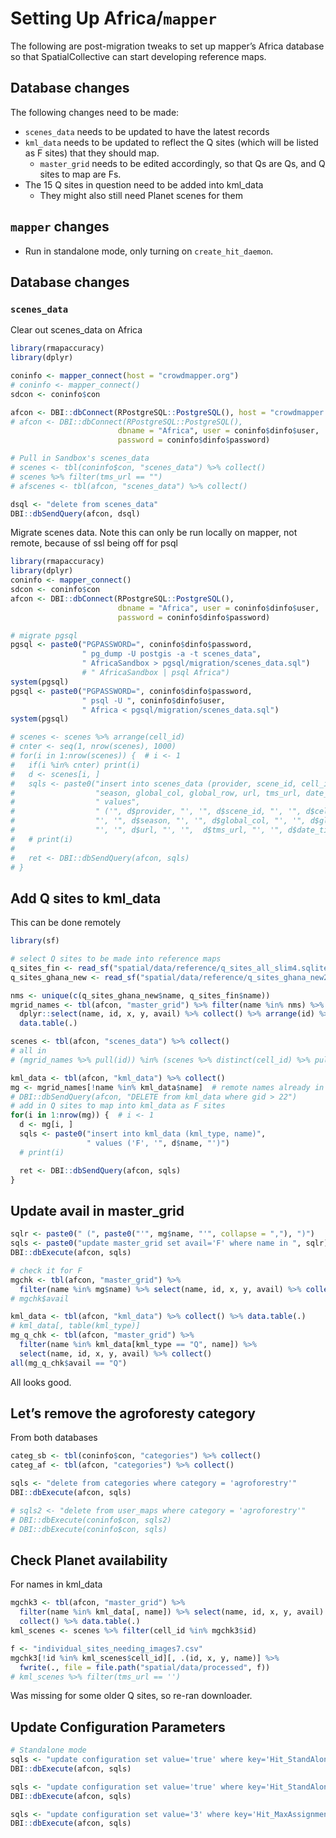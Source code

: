 # Setting Up Africa/`mapper` 

The following are post-migration tweaks to set up mapper's Africa database so that SpatialCollective can start developing reference maps.  


## Database changes
The following changes need to be made: 

- `scenes_data` needs to be updated to have the latest records
- `kml_data` needs to be updated to reflect the Q sites (which will be listed as F sites) that they should map. 
    - `master_grid` needs to be edited accordingly, so that Qs are Qs, and Q sites to map are Fs. 
- The 15 Q sites in question need to be added into kml_data
    - They might also still need Planet scenes for them

## `mapper` changes

- Run in standalone mode, only turning on `create_hit_daemon`. 

## Database changes
### `scenes_data`

Clear out scenes_data on Africa
```r
library(rmapaccuracy)
library(dplyr)

coninfo <- mapper_connect(host = "crowdmapper.org")
# coninfo <- mapper_connect()
sdcon <- coninfo$con

afcon <- DBI::dbConnect(RPostgreSQL::PostgreSQL(), host = "crowdmapper.org",
# afcon <- DBI::dbConnect(RPostgreSQL::PostgreSQL(),
                        dbname = "Africa", user = coninfo$dinfo$user, 
                        password = coninfo$dinfo$password)

# Pull in Sandbox's scenes_data
# scenes <- tbl(coninfo$con, "scenes_data") %>% collect()
# scenes %>% filter(tms_url == "")
# afscenes <- tbl(afcon, "scenes_data") %>% collect()

dsql <- "delete from scenes_data"
DBI::dbSendQuery(afcon, dsql)
```

Migrate scenes data. Note this can only be run locally on mapper, not remote, because of ssl being off for psql
```r
library(rmapaccuracy)
library(dplyr)
coninfo <- mapper_connect()
sdcon <- coninfo$con
afcon <- DBI::dbConnect(RPostgreSQL::PostgreSQL(),
                        dbname = "Africa", user = coninfo$dinfo$user, 
                        password = coninfo$dinfo$password)

# migrate pgsql 
pgsql <- paste0("PGPASSWORD=", coninfo$dinfo$password, 
                " pg_dump -U postgis -a -t scenes_data", 
                " AfricaSandbox > pgsql/migration/scenes_data.sql")
                # " AfricaSandbox | psql Africa")
system(pgsql)
pgsql <- paste0("PGPASSWORD=", coninfo$dinfo$password,
                " psql -U ", coninfo$dinfo$user,
                " Africa < pgsql/migration/scenes_data.sql")
system(pgsql)

# scenes <- scenes %>% arrange(cell_id)
# cnter <- seq(1, nrow(scenes), 1000)
# for(i in 1:nrow(scenes)) {  # i <- 1
#   if(i %in% cnter) print(i)
#   d <- scenes[i, ]
#   sqls <- paste0("insert into scenes_data (provider, scene_id, cell_id,",
#                  "season, global_col, global_row, url, tms_url, date_time)",
#                  " values", 
#                  " ('", d$provider, "', '", d$scene_id, "', '", d$cell_id, 
#                  "', '", d$season, "', '", d$global_col, "', '", d$global_row, 
#                  "', '", d$url, "', '",  d$tms_url, "', '", d$date_time, "')")
#   # print(i)
#   
#   ret <- DBI::dbSendQuery(afcon, sqls)
# }

```

## Add Q sites to kml_data

This can be done remotely
```r
library(sf)

# select Q sites to be made into reference maps
q_sites_fin <- read_sf("spatial/data/reference/q_sites_all_slim4.sqlite")
q_sites_ghana_new <- read_sf("spatial/data/reference/q_sites_ghana_new2.sqlite")

nms <- unique(c(q_sites_ghana_new$name, q_sites_fin$name))
mgrid_names <- tbl(afcon, "master_grid") %>% filter(name %in% nms) %>% 
  dplyr::select(name, id, x, y, avail) %>% collect() %>% arrange(id) %>% 
  data.table(.)

scenes <- tbl(afcon, "scenes_data") %>% collect()
# all in
# (mgrid_names %>% pull(id)) %in% (scenes %>% distinct(cell_id) %>% pull())

kml_data <- tbl(afcon, "kml_data") %>% collect()
mg <- mgrid_names[!name %in% kml_data$name]  # remote names already in Q
# DBI::dbSendQuery(afcon, "DELETE from kml_data where gid > 22")
# add in Q sites to map into kml_data as F sites
for(i in 1:nrow(mg)) {  # i <- 1
  d <- mg[i, ]
  sqls <- paste0("insert into kml_data (kml_type, name)",
                 " values ('F', '", d$name, "')")
  # print(i)

  ret <- DBI::dbSendQuery(afcon, sqls)
}
```

## Update avail in master_grid
```r
sqlr <- paste0(" (", paste0("'", mg$name, "'", collapse = ","), ")")
sqls <- paste0("update master_grid set avail='F' where name in ", sqlr)
DBI::dbExecute(afcon, sqls)

# check it for F
mgchk <- tbl(afcon, "master_grid") %>% 
  filter(name %in% mg$name) %>% select(name, id, x, y, avail) %>% collect()
# mgchk$avail

kml_data <- tbl(afcon, "kml_data") %>% collect() %>% data.table(.)
# kml_data[, table(kml_type)]
mg_q_chk <- tbl(afcon, "master_grid") %>% 
  filter(name %in% kml_data[kml_type == "Q", name]) %>%
  select(name, id, x, y, avail) %>% collect()
all(mg_q_chk$avail == "Q")
```

All looks good.  

## Let's remove the agroforesty category

From both databases

```r
categ_sb <- tbl(coninfo$con, "categories") %>% collect()
categ_af <- tbl(afcon, "categories") %>% collect()

sqls <- "delete from categories where category = 'agroforestry'"
DBI::dbExecute(afcon, sqls)

# sqls2 <- "delete from user_maps where category = 'agroforestry'"
# DBI::dbExecute(coninfo$con, sqls2)
# DBI::dbExecute(coninfo$con, sqls)
```

## Check Planet availability

For names in kml_data
```r

mgchk3 <- tbl(afcon, "master_grid") %>% 
  filter(name %in% kml_data[, name]) %>% select(name, id, x, y, avail) %>%
  collect() %>% data.table(.)
kml_scenes <- scenes %>% filter(cell_id %in% mgchk3$id)

f <- "individual_sites_needing_images7.csv"
mgchk3[!id %in% kml_scenes$cell_id][, .(id, x, y, name)] %>% 
  fwrite(., file = file.path("spatial/data/processed", f))
# kml_scenes %>% filter(tms_url == '')
```

Was missing for some older Q sites, so re-ran downloader.

## Update Configuration Parameters
```r
# Standalone mode
sqls <- "update configuration set value='true' where key='Hit_StandAlone'" 
DBI::dbExecute(afcon, sqls)

sqls <- "update configuration set value='true' where key='Hit_StandAlone'" 
DBI::dbExecute(afcon, sqls)

sqls <- "update configuration set value='3' where key='Hit_MaxAssignmentsF'" 
DBI::dbExecute(afcon, sqls)


```




    
    